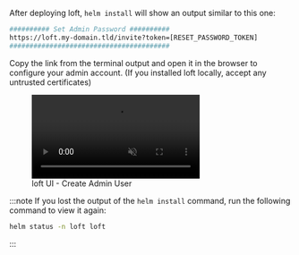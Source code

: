 After deploying loft, `helm install` will show an output similar to this one:

```bash
########## Set Admin Password ##########
https://loft.my-domain.tld/invite?token=[RESET_PASSWORD_TOKEN]
########################################
```

Copy the link from the terminal output and open it in the browser to configure your admin account. (If you installed loft locally, accept any untrusted certificates)

<figure class="frame">
  <video controls loop autoplay="true" muted>
    <source src="/docs/media/ui/auth/create-admin-user.mp4" type="video/mp4" />
  </video>
  <figcaption>loft UI - Create Admin User</figcaption>
</figure>

:::note
If you lost the output of the `helm install` command, run the following command to view it again:
```bash
helm status -n loft loft
```
:::
